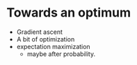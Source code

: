 # Towards an optimum

* Gradient ascent
* A bit of optimization
* expectation maximization
    - maybe after probability.
